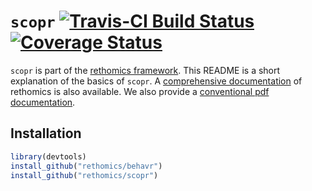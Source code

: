 # `scopr` [![Travis-CI Build Status](https://travis-ci.org/rethomics/scopr.svg?branch=master)](https://travis-ci.org/rethomics/scopr)[![Coverage Status](https://img.shields.io/codecov/c/github/rethomics/scopr/master.svg)](https://codecov.io/github/scopr/behavr?branch=master)

<!-- [![AppVeyor Build Status](https://ci.appveyor.com/api/projects/status/github/tidyverse/hms?branch=master&svg=true)](https://ci.appveyor.com/project/tidyverse/hms)  -->

<!-- [![Coverage Status](https://img.shields.io/codecov/c/github/tidyverse/hms/master.svg)](https://codecov.io/github/tidyverse/hms?branch=master) [![CRAN_Status_Badge](http://www.r-pkg.org/badges/version/hms)](https://cran.r-project.org/package=hms) -->

`scopr` is part of the [rethomics framework](https://rethomics.github.io/).
This README is a short explanation of the basics of `scopr`.
A [comprehensive documentation](https://rethomics.github.io/scopr.html) of rethomics is also available.
We also provide a [conventional pdf documentation](scopr.pdf).


## Installation

```r
library(devtools)
install_github("rethomics/behavr")
install_github("rethomics/scopr")
```
